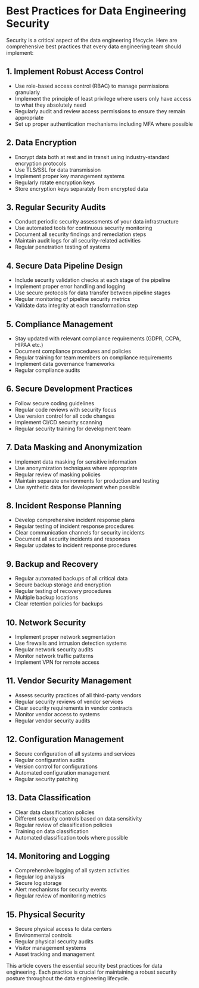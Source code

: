 # Best Practices for Data Engineering Security

Security is a critical aspect of the data engineering lifecycle. Here are comprehensive best practices that every data engineering team should implement:

## 1. Implement Robust Access Control
- Use role-based access control (RBAC) to manage permissions granularly
- Implement the principle of least privilege where users only have access to what they absolutely need
- Regularly audit and review access permissions to ensure they remain appropriate
- Set up proper authentication mechanisms including MFA where possible

## 2. Data Encryption
- Encrypt data both at rest and in transit using industry-standard encryption protocols
- Use TLS/SSL for data transmission
- Implement proper key management systems
- Regularly rotate encryption keys
- Store encryption keys separately from encrypted data

## 3. Regular Security Audits
- Conduct periodic security assessments of your data infrastructure
- Use automated tools for continuous security monitoring
- Document all security findings and remediation steps
- Maintain audit logs for all security-related activities
- Regular penetration testing of systems

## 4. Secure Data Pipeline Design
- Include security validation checks at each stage of the pipeline
- Implement proper error handling and logging
- Use secure protocols for data transfer between pipeline stages
- Regular monitoring of pipeline security metrics
- Validate data integrity at each transformation step

## 5. Compliance Management
- Stay updated with relevant compliance requirements (GDPR, CCPA, HIPAA etc.)
- Document compliance procedures and policies
- Regular training for team members on compliance requirements
- Implement data governance frameworks
- Regular compliance audits

## 6. Secure Development Practices
- Follow secure coding guidelines
- Regular code reviews with security focus
- Use version control for all code changes
- Implement CI/CD security scanning
- Regular security training for development team

## 7. Data Masking and Anonymization
- Implement data masking for sensitive information
- Use anonymization techniques where appropriate
- Regular review of masking policies
- Maintain separate environments for production and testing
- Use synthetic data for development when possible

## 8. Incident Response Planning
- Develop comprehensive incident response plans
- Regular testing of incident response procedures
- Clear communication channels for security incidents
- Document all security incidents and responses
- Regular updates to incident response procedures

## 9. Backup and Recovery
- Regular automated backups of all critical data
- Secure backup storage and encryption
- Regular testing of recovery procedures
- Multiple backup locations
- Clear retention policies for backups

## 10. Network Security
- Implement proper network segmentation
- Use firewalls and intrusion detection systems
- Regular network security audits
- Monitor network traffic patterns
- Implement VPN for remote access

## 11. Vendor Security Management
- Assess security practices of all third-party vendors
- Regular security reviews of vendor services
- Clear security requirements in vendor contracts
- Monitor vendor access to systems
- Regular vendor security audits

## 12. Configuration Management
- Secure configuration of all systems and services
- Regular configuration audits
- Version control for configurations
- Automated configuration management
- Regular security patching

## 13. Data Classification
- Clear data classification policies
- Different security controls based on data sensitivity
- Regular review of classification policies
- Training on data classification
- Automated classification tools where possible

## 14. Monitoring and Logging
- Comprehensive logging of all system activities
- Regular log analysis
- Secure log storage
- Alert mechanisms for security events
- Regular review of monitoring metrics

## 15. Physical Security
- Secure physical access to data centers
- Environmental controls
- Regular physical security audits
- Visitor management systems
- Asset tracking and management

This article covers the essential security best practices for data engineering. Each practice is crucial for maintaining a robust security posture throughout the data engineering lifecycle.